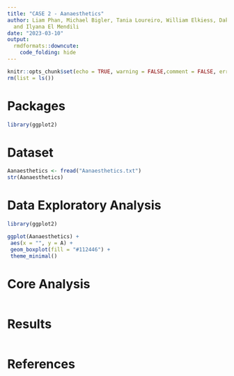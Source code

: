 ```yaml
---
title: "CASE 2 - Aanaesthetics"
author: Liam Phan, Michael Bigler, Tania Loureiro, William Elkiess, Dakota Cuellar
  and Ilyana El Mendili
date: "2023-03-10"
output: 
  rmdformats::downcute:
    code_folding: hide
---
```


```r

knitr::opts_chunk$set(echo = TRUE, warning = FALSE,comment = FALSE, error = FALSE)
rm(list = ls())

```

# Packages

```r

library(ggplot2)

```

# Dataset

```r

Aanaesthetics <- fread("Aanaesthetics.txt")
str(Aanaesthetics)

```

# Data Exploratory Analysis

```r


library(ggplot2)

ggplot(Aanaesthetics) +
 aes(x = "", y = A) +
 geom_boxplot(fill = "#112446") +
 theme_minimal()


```

# Core Analysis

```r

```

# Results

```r



```

# References
